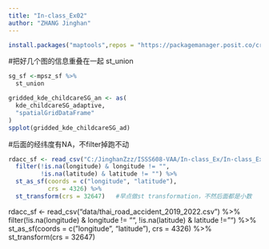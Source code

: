 ```yaml
---
title: "In-class_Ex02"
author: "ZHANG Jinghan"
---
```


```  r
install.packages("maptools",repos = "https://packagemanager.posit.co/cran/2023-10-13")
```
#把好几个图的信息重叠在一起 st_union
```r
sg_sf <-mpsz_sf %>%
  st_union
```

```r
gridded_kde_childcareSG_an <- as(
  kde_childcareSG_adaptive,
  "spatialGridDataFrame"
)
spplot(gridded_kde_childcareSG_ad)
```
#后面的经纬度有NA，不filter掉跑不动
```r
rdacc_sf <- read_csv("C:/JinghanZzz/ISSS608-VAA/In-class_Ex/In-class_Ex02/data/thai_road_accident_2019_2022.csv") %>%
  filter(!is.na(longitude) & longitude != "",
         !is.na(latitude) & latitude != "") %>%
  st_as_sf(coords = c("longitude", "latitude"),
           crs = 4326) %>%
  st_transform(crs = 32647)   #早点做st transformation，不然后面都是小数
```

rdacc_sf <- read_csv("data/thai_road_accident_2019_2022.csv") %>%
  filter(!is.na(longitude) & longitude != "",
         !is.na(latitude) & latitude != "") %>%
  st_as_sf(coords = c("longitude", "latitude"),
           crs = 4326) %>%
  st_transform(crs = 32647)


```r

```

```r

```

```r

```

```r

```
